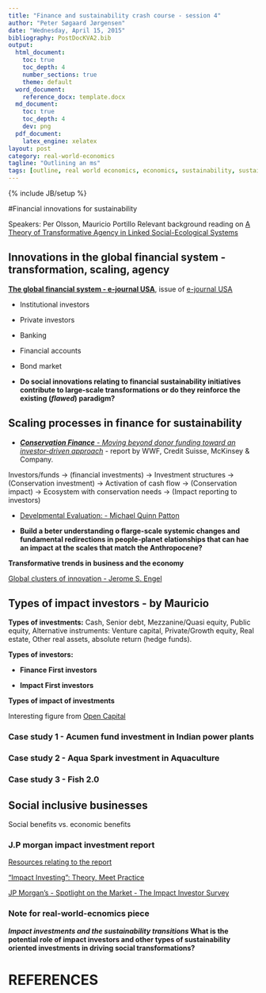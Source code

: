 ```yaml
---
title: "Finance and sustainability crash course - session 4"
author: "Peter Søgaard Jørgensen"
date: "Wednesday, April 15, 2015"
bibliography: PostDocKVA2.bib
output:
  html_document:
    toc: true
    toc_depth: 4
    number_sections: true
    theme: default
  word_document:
    reference_docx: template.docx
  md_document:
    toc: true
    toc_depth: 4
    dev: png
  pdf_document:
    latex_engine: xelatex
layout: post
category: real-world-economics
tagline: "Outlining an ms"
tags: [outline, real world economics, economics, sustainability, sustainability science]
---
```

{% include JB/setup %}

#Financial innovations for sustainability

Speakers: Per Olsson, Mauricio Portillo
Relevant background reading on [A Theory of Transformative Agency in Linked Social-Ecological Systems](http://www.ecologyandsociety.org/vol18/iss3/art27/)

## Innovations in the global financial system - transformation, scaling, agency

[**The global financial system - e-journal USA**](http://iipdigital.usembassy.gov/media/pdf/ejs/0509.pdf), issue of [e-journal USA](http://iipdigital.usembassy.gov/ejusa.html#axzz3XNWqQQvy)

  * Institutional investors
  * Private investors
  * Banking
  * Financial accounts
  * Bond market
  
* **Do social innovations relating to financial sustainability initiatives contribute to large-scale transformations or do they reinforce the existing (*flawed*) paradigm?**


## Scaling processes in finance for sustainability

* [***Conservation Finance*** - *Moving beyond donor funding toward an investor-driven approach*](https://www.credit-suisse.com/media/cc/docs/responsibility/conservation-finance-en.pdf) - report by WWF, Credit Suisse, McKinsey & Company.

Investors/funds -> (financial investments) -> Investment structures -> (Conservation investment) -> Activation of cash flow -> (Conservation impact)  -> Ecosystem with conservation needs -> (Impact reporting to investors)

* [Develpmental Evaluation: - Michael Quinn Patton](http://www.google.se/books?hl=en&lr=&id=gd_RvUbSWnsC&oi=fnd&pg=PR1&dq=Developmental+Evaluation+-+Michael+Quinn&ots=pR_GxWlPQi&sig=kwOiE12aoN9gCS6RH-T2g5dFcCM&redir_esc=y#v=onepage&q=Developmental%20Evaluation%20-%20Michael%20Quinn&f=false)


* **Build a beter understanding o flarge-scale systemic changes and fundamental redirections in people-planet elationships that can hae an impact at the scales that match the Anthropocene?**


**Transformative trends in business and the economy**

[Global clusters of innovation - Jerome S. Engel](http://www.e-elgar.co.uk/bookentry_main.lasso?id=15588)


## Types of impact investors - by Mauricio

**Types of investments:** Cash, Senior debt, Mezzanine/Quasi equity, Public equity, Alternative instruments: Venture capital, Private/Growth equity, Real estate, Other real assets, absolute return (hedge funds).


**Types of investors:**


  * **Finance First investors**

  * **Impact First investors**


**Types of impact of investments**

Interesting figure from [Open Capital](http://opencapitaladvisors.com/resources/)


### Case study 1 - Acumen fund investment in Indian power plants


### Case study 2 - Aqua Spark investment in Aquaculture


### Case study 3 - Fish 2.0


## Social inclusive businesses

Social benefits vs. economic benefits

### J.P morgan impact investment report

[Resources relating to the report](http://www.thegiin.org/cgi-bin/iowa/resources/research/151.html)

[“Impact Investing”: Theory, Meet Practice](http://www.frbsf.org/community-development/files/Pinsky.pdf)

[JP Morgan's - Spotlight on the Market - The Impact Investor Survey](http://www.thegiin.org/binary-data/2014MarketSpotlight.PDF)




### Note for real-world-ecnomics piece

***Impact investments and the sustainability transitions* What is the potential role of impact investors and other types of sustainability oriented investments in driving social transformations?**


# REFERENCES



